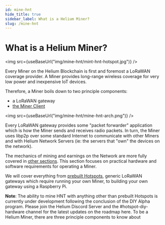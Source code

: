 ```yaml
---
id: mine-hnt
hide_title: true
sidebar_label: What is a Helium Miner?
slug: /mine-hnt
---
```



# What is a Helium Miner?

<img src={useBaseUrl("img/mine-hnt/mint-hnt-hotspot.jpg")} />

Every Miner on the Helium Blockchain is first and foremost a LoRaWAN coverage
provider. A Miner provides long-range wireless coverage for very low power and
inexpensive IoT devices.

Therefore, a Miner boils down to two principle components:

- a LoRaWAN gateway
- [the Miner Client](https://github.com/helium/miner)

<img src={useBaseUrl("img/mine-hnt/mine-hnt-arch.png")} />

Every LoRaWAN gateway provides some "packet forwarder" application which is how
the Miner sends and receives radio packets. In turn, the Miner uses libp2p over
some standard Internet to communicate with other Miners and with Helium Network
Servers (ie: the servers that "own" the devices on the network).

The mechanics of mining and earnings on the Network are more fully covered in
[other sections](blockchain/mining). This section focuses on practical hardware
and software requirements for operating a Miner.

We will cover everything from [prebuilt Hotspots](mine-hnt/prebuilt-hotspots),
generic LoRaWAN gateways which require running your own Miner, to building your
own gateway using a Raspberry Pi.

**Note**: The ability to mine HNT with anything other than prebuilt Hotspots is
currently under development following the conclusion of the DIY Alpha program.
Please join the Helium Discord Server and the #hotspot-diy-hardware channel for
the latest updates on the roadmap here. To be a Helium Miner, there are three
principle components to know about
